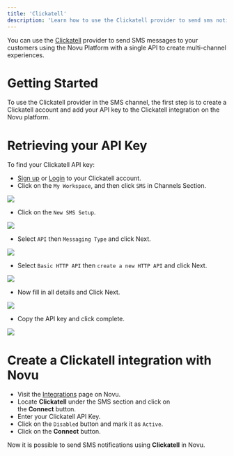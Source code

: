 ```yaml
---
title: 'Clickatell'
description: 'Learn how to use the Clickatell provider to send sms notifications using Novu'
---
```


You can use the [Clickatell](https://www.clickatell.com/) provider to send SMS messages to your customers using the Novu Platform with a single API to create multi-channel experiences.

# Getting Started

To use the Clickatell provider in the SMS channel, the first step is to create a Clickatell account and add your API key to the Clickatell integration on the Novu platform.

# Retrieving your API Key

To find your Clickatell API key:

- [Sign up](https://www.clickatell.com/sign-up/) or [Login](https://app.clickatell.com/signin) to your Clickatell account.
- Click on the `My Workspace`, and then click `SMS` in Channels Section.
<Frame caption="Click on the My Workspace, and then click SMS in Channels Section"><img src="/images/channels-and-providers-sms-clickatell-1.png" /> </Frame>

- Click on the `New SMS Setup`.
<Frame caption=" Click on the New SMS Setup"><img src="/images/channels-and-providers-sms-clickatell-2.png" /> </Frame>

- Select `API` then `Messaging Type` and click Next.
<Frame caption="Select API then Messaging Type and click Next"><img src="/images/channels-and-providers-sms-clickatell-3.png" /> </Frame>

- Select `Basic HTTP API` then `create a new HTTP API` and click Next.
<Frame caption="Select Basic HTTP API then create a new HTTP API and click Next"><img src="/images/channels-and-providers-sms-clickatell-4.png" /> </Frame>

- Now fill in all details and Click Next.
<Frame caption="Now fill in all details and Click Next"><img src="/images/channels-and-providers-sms-clickatell-5.png" /> </Frame>

- Copy the API key and click complete.
<Frame caption="Copy the API key and click complete"><img src="/images/channels-and-providers-sms-clickatell-6.png" /> </Frame>

# Create a Clickatell integration with Novu

- Visit the [Integrations](https://web.novu.co/integrations) page on Novu.
- Locate **Clickatell** under the SMS section and click on the **Connect** button.
- Enter your Clickatell API Key.
- Click on the `Disabled` button and mark it as `Active`.
- Click on the **Connect** button.

Now it is possible to send SMS notifications using **Clickatell** in Novu.
